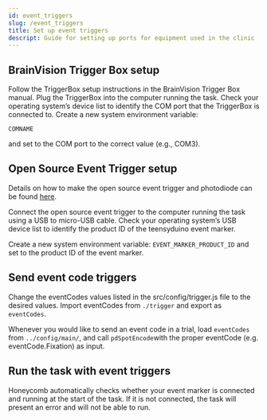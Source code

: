 ---
id: event_triggers
slug: /event_triggers
title: Set up event triggers
descript: Guide for setting up ports for equipment used in the clinic
---

## BrainVision Trigger Box setup

Follow the TriggerBox setup instructions in the BrainVision Trigger Box manual. Plug the TriggerBox into the computer running the task. Check your operating system’s device list to identify the COM port that the TriggerBox is connected to. Create a new system environment variable:

```shell
COMNAME
```

and set to the COM port to the correct value (e.g., COM3).

## Open Source Event Trigger setup

Details on how to make the open source event trigger and photodiode can be found [here](https://github.com/neuromotion/USB-event-marker).

Connect the open source event trigger to the computer running the task using a USB to micro-USB cable. Check your operating system’s USB device list to identify the product ID of the teensyduino event marker.

Create a new system environment variable: `EVENT_MARKER_PRODUCT_ID` and set to the product ID of the event marker.

## Send event code triggers

Change the eventCodes values listed in the src/config/trigger.js file to the desired values. Import eventCodes from `./trigger` and export as `eventCodes`.

Whenever you would like to send an event code in a trial, load `eventCodes` from `../config/main/`, and call `pdSpotEncode`with the proper eventCode (e.g. eventCode.Fixation) as input.

## Run the task with event triggers

Honeycomb automatically checks whether your event marker is connected and running at the start of the task. If it is not connected, the task will present an error and will not be able to run.
